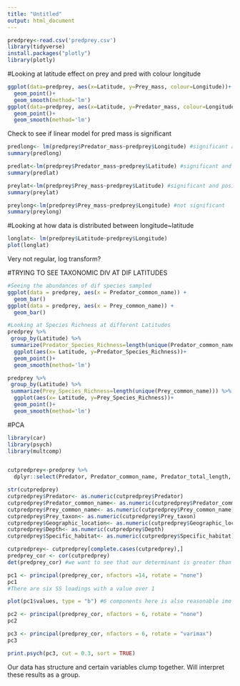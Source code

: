 ---
title: "Untitled"
output: html_document
---
```{r}
predprey<-read.csv('predprey.csv')
library(tidyverse)
install.packages("plotly")
library(plotly)
```

#Looking at latitude effect on prey and pred with colour longitude
```{r}
ggplot(data=predprey, aes(x=Latitude, y=Prey_mass, colour=Longitude))+
  geom_point()+
  geom_smooth(method='lm')
ggplot(data=predprey, aes(x=Latitude, y=Predator_mass, colour=Longitude))+
  geom_point()+
  geom_smooth(method='lm')
```
Check to see if linear model for pred mass is significant
```{r}
predlong<- lm(predprey$Predator_mass~predprey$Longitude) #significant and negative 
summary(predlong)

predlat<-lm(predprey$Predator_mass~predprey$Latitude) #significant and positive
summary(predlat)

```
```{r}
preylat<-lm(predprey$Prey_mass~predprey$Latitude) #significant and positive
summary(preylat)

preylong<-lm(predprey$Prey_mass~predprey$Longitude) #not significant
summary(preylong)
```


#Looking at how data is distributed between longitude~latitude
```{r}
longlat<- lm(predprey$Latitude~predprey$Longitude)
plot(longlat)

```
Very not regular, log transform?

#TRYING TO SEE TAXONOMIC DIV AT DIF LATITUDES
    
```{r}
#Seeing the abundances of dif species sampled
ggplot(data = predprey, aes(x = Predator_common_name)) +
  geom_bar()
ggplot(data = predprey, aes(x = Prey_common_name)) +
  geom_bar()
```


```{r}
#Looking at Species Richness at different Latitudes
predprey %>%
 group_by(Latitude) %>%
 summarize(Predator_Species_Richness=length(unique(Predator_common_name))) %>% 
  ggplot(aes(x= Latitude, y=Predator_Species_Richness))+
  geom_point()+
  geom_smooth(method='lm')

predprey %>%
 group_by(Latitude) %>%
 summarize(Prey_Species_Richness=length(unique(Prey_common_name))) %>% 
  ggplot(aes(x= Latitude, y=Prey_Species_Richness))+
  geom_point()+
  geom_smooth(method='lm')
```



#PCA
```{r}
library(car)
library(psych)
library(multcomp)


cutpredprey<-predprey %>% 
  dplyr::select(Predator, Predator_common_name, Predator_total_length, Predator_mass, Prey_common_name, Prey_taxon, Prey_length, Prey_mass, Geographic_location, Latitude, Longitude, Depth, Mean_annual_temp, Specific_habitat)

str(cutpredprey)
cutpredprey$Predator<- as.numeric(cutpredprey$Predator)
cutpredprey$Predator_common_name<- as.numeric(cutpredprey$Predator_common_name)
cutpredprey$Prey_common_name<- as.numeric(cutpredprey$Prey_common_name)
cutpredprey$Prey_taxon<- as.numeric(cutpredprey$Prey_taxon)
cutpredprey$Geographic_location<- as.numeric(cutpredprey$Geographic_location)
cutpredprey$Depth<- as.numeric(cutpredprey$Depth)
cutpredprey$Specific_habitat<- as.numeric(cutpredprey$Specific_habitat)

cutpredprey<- cutpredprey[complete.cases(cutpredprey),]
predprey_cor <- cor(cutpredprey)
det(predprey_cor) #we want to see that our determinant is greater than the necessary value of 0.00001, and it is
```
```{r}
pc1 <- principal(predprey_cor, nfactors =14, rotate = "none")
pc1
#There are six SS loadings with a value over 1
```
```{r}
plot(pc1$values, type = "b") #6 components here is also reasonable imo
```
```{r}
pc2 <- principal(predprey_cor, nfactors = 6, rotate = "none")
pc2
```
```{r}
pc3 <- principal(predprey_cor, nfactors = 6, rotate = "varimax")
pc3
```
```{r}
print.psych(pc3, cut = 0.3, sort = TRUE)
```
Our data has structure and certain variables clump together. Will interpret these results as a group.










